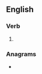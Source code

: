==English==

===Verb===
{{head|en|verb form}}

# {{present participle of|en|enchase|nocat=1}}

===Anagrams===
* {{anagrams|en|a=aceghinns|encashing}}